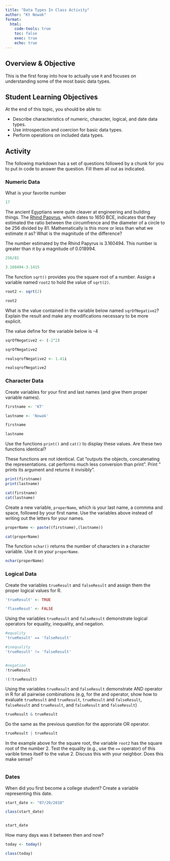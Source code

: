 ```yaml
---
title: "Data Types In Class Activity"
author: "Kt Nowak"
format: 
  html:
    code-tools: true
    toc: false
    exec: true
    echo: true
---
```


## Overview & Objective

This is the first foray into how to actually use `R` and focuses on understanding some of the most basic data types.

## Student Learning Objectives

At the end of this topic, you should be able to:  

 - Describe characteristics of numeric, character, logical, and date data types.  
 - Use introspection and coercion for basic data types. 
 - Perform operations on included data types.  


## Activity

The following markdown has a set of questions followed by a chunk for you to put in code to answer the question.  Fill them all out as indicated.


### Numeric Data

What is your favorite number

```r

17

```


The ancient Egyptians were quite cleaver at engineering and building things.  The [Rhind Papyrus](https://en.wikipedia.org/wiki/Rhind_Mathematical_Papyrus), which dates to 1650 BCE, indicates that they estimated the ratio between the circumfrence and the diameter of a circle to be 256 divided by 81.  Mathematically is this more or less than what we estimate $\pi$ as?  What is the magnitude of the difference?

The number estimated by the Rhind Papyrus is 3.160494. This number is greater than $\pi$ by a magnitude of 0.018994.  

```r

256/81

3.160494-3.1415

```



The function `sqrt()` provides you the square root of a number. Assign a variable named `root2` to hold the value of `sqrt(2)`.

```r

root2 <- sqrt(2)

root2

```


What is the value contained in the variable below named `sqrOfNegative2`?  Explain the result and make any modifications necessary to be more explicit.

The value define for the variable below is -4 

```r

sqrOfNegative2 <- (-2^2)

sqrOfNegative2

realsqrofNegative2 <- 1.41i

realsqrofNegative2

```



### Character Data

Create variables for your first and last names (and give them proper variable names).

```r

firstname <- 'KT'

lastname <- 'Nowak'

firstname

lastname

```


Use the functions `print()` and `cat()` to display these values.  Are these two functions identical?

These functions are not identical. Cat "outputs the objects, concatenating the representations. cat performs much less conversion than print". Print " prints its argument and returns it invisibly".

```r

print(firstname)
print(lastname)

cat(firstname)
cat(lastname)

```


Create a new variable, `properName`, which is your last name, a commma and space, followed by your first name.  Use the variables above instead of writing out the letters for your names.

```r

properName <- paste((firstname),(lastname))

cat(properName)

```


The function `nchar()` returns the number of characters in a character variable.  Use it on your `properName`.

```r

nchar(properName)

```


### Logical Data 

Create the variables `trueResult` and `falseResult` and assign them the proper logical values for R.

```r

'trueResult' <- TRUE

'flaseResut' <- FALSE


```


Using the variables `trueResult` and `falseResult` demonstrate logical operators for equality, inequality, and negation.

```r
#equality
'trueResult' == 'falseResult'

#inequality
'trueResult' != 'falseResult'


#negation
!trueResult

!(!trueResult)


```


Using the variables `trueResult` and `falseResult` demonstrate AND operator in R for all pairwise combinations (e.g, for the and operator, show how to evaluate `trueResult` and `trueResult`, `trueResult` and `falseResult`, `falseResult` and `trueResult`, and `falseResult` and `falseResult`)

```r

trueResult & trueResult

```

Do the same as the previous question for the approriate OR operator.

```r

trueResult | trueResult

```

In the example above for the square root, the variable `root2` has the square root of the number $2$.  Test the equality (e.g., use the `==` operator) of this varible times itself to the value $2$. Discuss this with your neighbor.  Does this make sense?

```r

```



### Dates


When did you first become a college student?  Create a variable representing this date.

```r

start_date <- "07/20/2018"

class(start_date)


start_date

```


How many days was it between then and now?

```r

today <- today()

class(today)

```


